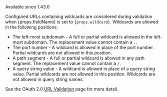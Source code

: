 
<Aside type="version">Available since 1.43.0</Aside>

Configured URLs containing wildcards are considered during validation when <InlineField>{props.fieldName}</InlineField> is set to <code>{props.wildcard}</code>. Wildcards are allowed in the following positions:

 * The left-most subdomain - A full or partial wildcard is allowed in the left-most subdomain. The replacement value cannot contain a `.`.
 * The port number - A wildcard is allowed in place of the port number. Partial wildcards are not allowed in this position.
 * A path segment - A full or partial wildcard is allowed in any path segment. The replacement value cannot contain a `/`.
 * A query string value - A wildcard is allowed in place of a query string value. Partial wildcards are not allowed in this position. Wildcards are not allowed in query string names.

See the OAuth 2.0 [URL Validation](/docs/lifecycle/authenticate-users/oauth/url-validation) page for more detail.
